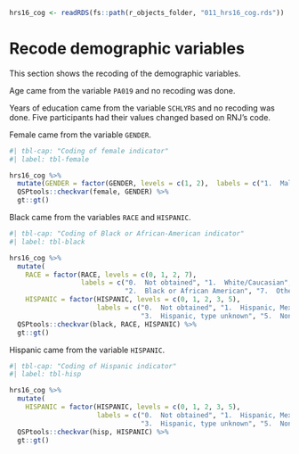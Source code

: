 
```r
hrs16_cog <- readRDS(fs::path(r_objects_folder, "011_hrs16_cog.rds"))

```

# Recode demographic variables

This section shows the recoding of the demographic variables.

Age came from the variable `PA019` and no recoding was done.

Years of education came from the variable `SCHLYRS` and no recoding was done.  Five participants had their values changed based on RNJ's code.

Female came from the variable `GENDER`.

```r
#| tbl-cap: "Coding of female indicator"
#| label: tbl-female

hrs16_cog %>%
  mutate(GENDER = factor(GENDER, levels = c(1, 2),  labels = c("1.  Male", "2.  Female")) ) %>%
  QSPtools::checkvar(female, GENDER) %>%
  gt::gt()
```

Black came from the variables `RACE` and `HISPANIC`.

```r
#| tbl-cap: "Coding of Black or African-American indicator"
#| label: tbl-black

hrs16_cog %>%
  mutate(
    RACE = factor(RACE, levels = c(0, 1, 2, 7), 
                  labels = c("0.  Not obtained", "1.  White/Caucasian", 
                             "2.  Black or African American", "7.  Other")),
    HISPANIC = factor(HISPANIC, levels = c(0, 1, 2, 3, 5),  
                      labels = c("0.  Not obtained", "1.  Hispanic, Mexican", "2.  Hispanic, Other",
                                 "3.  Hispanic, type unknown", "5.  Non-Hispanic"))) %>%
  QSPtools::checkvar(black, RACE, HISPANIC) %>%
  gt::gt()
```

Hispanic came from the variable `HISPANIC`.

```r
#| tbl-cap: "Coding of Hispanic indicator"
#| label: tbl-hisp

hrs16_cog %>%
  mutate(
    HISPANIC = factor(HISPANIC, levels = c(0, 1, 2, 3, 5),  
                      labels = c("0.  Not obtained", "1.  Hispanic, Mexican", "2.  Hispanic, Other", 
                                 "3.  Hispanic, type unknown", "5.  Non-Hispanic"))) %>%
  QSPtools::checkvar(hisp, HISPANIC) %>%
  gt::gt()
```
